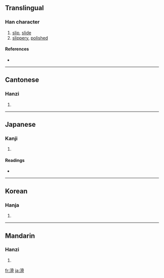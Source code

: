 {{also|磆}}
==Translingual==

===Han character===
{{Han char|rn=85|rad=水|as=10|sn=13|four=3712<sub>7</sub>|canj=水月月月 (EBBB)}}

# [[slip]], [[slide]]
# [[slippery]], [[polished]]

====References====
* {{Han ref|kx=0643.030|dkj=18032|dj=1050.100|hdz=31678.040|uh=6ED1|ud=28369|bh=B7C6|bd=47046}}

----

==Cantonese==

===Hanzi===
{{yue-hanzi|jyut=|y=waat6}}

# {{defn|Cantonese}}

----

==Japanese==

===Kanji===
{{ja-kanji|grade=c|rs=水10}}

# {{defn|Japanese}}

====Readings====
* {{ja-readings|on=[[かつ]] (katsu), [[こつ]] (kotsu)|kun=[[なめらか]] (nameraka), [[すべる]] (suberu)}}

----

==Korean==

===Hanja===
{{ko-hanja|hangeul=[[활]], [[골]]|eumhun=|rv=hwal, gol|mr=hwal, kol|y=hwal, kol}}

# {{defn|Korean}}

----

==Mandarin==

===Hanzi===
{{cmn-hanzi|pin=[[huá]] ([[hua2]])|wg=hua<sup>2</sup>}}

# {{defn|Mandarin}}

[[fr:滑]]
[[ja:滑]]